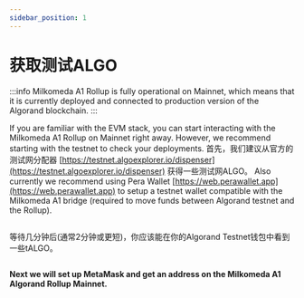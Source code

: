 ```yaml
---
sidebar_position: 1
---
```



# 获取测试ALGO

:::info
Milkomeda A1 Rollup is fully operational on Mainnet, which means that it is currently deployed and connected to production version of the Algorand blockchain.
:::

If you are familiar with the EVM stack, you can start interacting with the Milkomeda A1 Rollup on Mainnet right away. However, we recommend starting with the testnet to check your deployments. 首先，我们建议从官方的测试网分配器 [https://testnet.algoexplorer.io/dispenser](https://testnet.algoexplorer.io/dispenser) 获得一些测试网ALGO。 Also currently we recommend using Pera Wallet [https://web.perawallet.app](https://web.perawallet.app) to setup a testnet wallet compatible with the Milkomeda A1 bridge (required to move funds between Algorand testnet and the Rollup).

<img src={algoDispenser} className="img-full" alt="" />

等待几分钟后(通常2分钟或更短)，你应该能在你的Algorand Testnet钱包中看到一些tALGO。

<img src={algoWalletDashboard} className="img-full" alt="" />

**Next we will set up MetaMask and get an address on the Milkomeda A1 Algorand Rollup Mainnet.**
